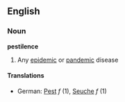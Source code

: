 ==English==
===Noun===
'''pestilence'''
# Any [[epidemic]] or [[pandemic]] disease
====Translations====
*German: [[Pest]] ''f'' (1), [[Seuche]] ''f'' (1)